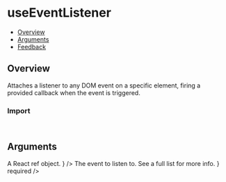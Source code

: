 
<Meta of={UseEventListenerStories} />

# useEventListener

- [Overview](#overview)
- [Arguments](#arguments)
- [Feedback](#feedback)

## Overview

Attaches a listener to any DOM event on a specific element, firing a provided callback when the event is triggered.

<Canvas of={UseEventListenerStories.Overview} />

### Import

```js
import { useEventListener } from "monday-ui-react-core/hooks";
```

## Arguments

<FunctionArguments>
  <FunctionArgument name="options" type="Object">
    <FunctionArgument
      name="ref"
      type="React.MutableRefObject"
      description={
        <>
          A React
          <Link href="https://react.dev/reference/react/useRef">ref</Link>
          object.
        </>
      }
    />
    <FunctionArgument
      name="callback"
      type="(event: Event) => void"
      description="Callback function to execute when the event is fired."
      required
    />
    <FunctionArgument
      name="eventName"
      type="string"
      description={
        <>
          The event to listen to. See
          <Link href="https://developer.mozilla.org/en-US/docs/Web/Events">a full list</Link>
          for more info.
        </>
      }
      required
    />
    <FunctionArgument
      name="capture"
      type="boolean"
      description="Whether to capture the event before bubbling up or not."
      default="false"
    />
  </FunctionArgument>
</FunctionArguments>
